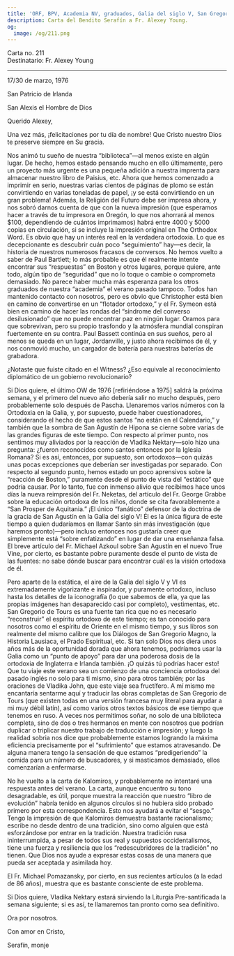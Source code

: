 ```yaml
---
title: 'ORF, BPV, Academia NV, graduados, Galia del siglo V, San Gregorio de Tours'
description: Carta del Bendito Serafín a Fr. Alexey Young.
og:
  image: /og/211.png
---
```


<div style={{textAlign:'right', fontFamily:'monospace'}}>Carta no. 211</div>
<div style={{textAlign:'left', fontFamily:'monospace'}}>Destinatario: Fr. Alexey Young</div>

---

17/30 de marzo, 1976

San Patricio de Irlanda

San Alexis el Hombre de Dios

Querido Alexey,

Una vez más, ¡felicitaciones por tu día de nombre! Que Cristo nuestro Dios te preserve siempre en Su gracia.

Nos animó tu sueño de nuestra “biblioteca”—al menos existe en algún lugar. De hecho, hemos estado pensando mucho en ello últimamente, pero un proyecto más urgente es una pequeña adición a nuestra imprenta para almacenar nuestro libro de Paisius, etc. Ahora que hemos comenzado a imprimir en serio, nuestras varias cientos de páginas de plomo se están convirtiendo en varias toneladas de papel, ¡y se está convirtiendo en un gran problema! Además, la Religión del Futuro debe ser impresa ahora, y nos sobró darnos cuenta de que con la nueva impresión (que esperamos hacer a través de tu impresora en Oregón, lo que nos ahorrará al menos $100, dependiendo de cuántos imprimamos) habrá entre 4000 y 5000 copias en circulación, si se incluye la impresión original en The Orthodox Word. Es obvio que hay un interés real en la verdadera ortodoxia. Lo que es decepcionante es descubrir cuán poco “seguimiento” hay—es decir, la historia de nuestros numerosos fracasos de conversos. No hemos vuelto a saber de Paul Bartlett; lo más probable es que él realmente intente encontrar sus “respuestas” en Boston y otros lugares, porque quiere, ante todo, algún tipo de “seguridad” que no lo toque o cambie o comprometa demasiado. No parece haber mucha más esperanza para los otros graduados de nuestra “academia” el verano pasado tampoco. Todos han mantenido contacto con nosotros, pero es obvio que Christopher está bien en camino de convertirse en un “flotador ortodoxo,” y el Fr. Symeon está bien en camino de hacer las rondas del “síndrome del converso desilusionado” que no puede encontrar paz en ningún lugar. Oramos para que sobrevivan, pero su propio trasfondo y la atmósfera mundial conspiran fuertemente en su contra. Paul Bassett continúa en sus sueños, pero al menos se queda en un lugar, Jordanville, y justo ahora recibimos de él, y nos conmovió mucho, un cargador de batería para nuestras baterías de grabadora.

¿Notaste que fuiste citado en el Witness? ¿Eso equivale al reconocimiento diplomático de un gobierno revolucionario?

Si Dios quiere, el último OW de 1976 [refiriéndose a 1975] saldrá la próxima semana, y el primero del nuevo año debería salir no mucho después, pero probablemente solo después de Pascha. Llenaremos varios números con la Ortodoxia en la Galia, y, por supuesto, puede haber cuestionadores, considerando el hecho de que estos santos “no están en el Calendario,” y también que la sombra de San Agustín de Hipona se cierne sobre varias de las grandes figuras de este tiempo. Con respecto al primer punto, nos sentimos muy aliviados por la reacción de Vladika Nektary—solo hizo una pregunta: ¿fueron reconocidos como santos entonces por la Iglesia Romana? Si es así, entonces, por supuesto, son ortodoxos—con quizás unas pocas excepciones que deberían ser investigadas por separado. Con respecto al segundo punto, hemos estado un poco aprensivos sobre la “reacción de Boston,” puramente desde el punto de vista del “estático” que podría causar. Por lo tanto, fue con inmenso alivio que recibimos hace unos días la nueva reimpresión del Fr. Neketas, del artículo del Fr. George Grabbe sobre la educación ortodoxa de los niños, donde se cita favorablemente a “San Prosper de Aquitania.” ¡El único “fanático” defensor de la doctrina de la gracia de San Agustín en la Galia del siglo V! Él es la única figura de este tiempo a quien dudaríamos en llamar Santo sin más investigación (que haremos pronto)—pero incluso entonces nos gustaría creer que simplemente está “sobre enfatizando” en lugar de dar una enseñanza falsa. El breve artículo del Fr. Michael Azkoul sobre San Agustín en el nuevo True Vine, por cierto, es bastante pobre puramente desde el punto de vista de las fuentes: no sabe dónde buscar para encontrar cuál es la visión ortodoxa de él.

Pero aparte de la estática, el aire de la Galia del siglo V y VI es extremadamente vigorizante e inspirador, y puramente ortodoxo, incluso hasta los detalles de la iconografía (lo que sabemos de ella, ya que las propias imágenes han desaparecido casi por completo), vestimentas, etc. San Gregorio de Tours es una fuente tan rica que no es necesario “reconstruir” el espíritu ortodoxo de este tiempo; es tan conocido para nosotros como el espíritu de Oriente en el mismo tiempo, y sus libros son realmente del mismo calibre que los Diálogos de San Gregorio Magno, la Historia Lausiaca, el Prado Espiritual, etc. Si tan solo Dios nos diera unos años más de la oportunidad dorada que ahora tenemos, podríamos usar la Galia como un “punto de apoyo” para dar una poderosa dosis de la ortodoxia de Inglaterra e Irlanda también. ¡O quizás tú podrías hacer esto! Que tu viaje este verano sea un comienzo de una conciencia ortodoxa del pasado inglés no solo para ti mismo, sino para otros también; por las oraciones de Vladika John, que este viaje sea fructífero. A mí mismo me encantaría sentarme aquí y traducir las obras completas de San Gregorio de Tours (que existen todas en una versión francesa muy literal para ayudar a mi muy débil latín), así como varios otros textos básicos de ese tiempo que tenemos en ruso. A veces nos permitimos soñar, no solo de una biblioteca completa, sino de dos o tres hermanos en mente con nosotros que podrían duplicar o triplicar nuestro trabajo de traducción e impresión; y luego la realidad sobria nos dice que probablemente estamos logrando la máxima eficiencia precisamente por el “sufrimiento” que estamos atravesando. De alguna manera tengo la sensación de que estamos “predigeriendo” la comida para un número de buscadores, y si masticamos demasiado, ellos comenzarían a enfermarse.

No he vuelto a la carta de Kalomiros, y probablemente no intentaré una respuesta antes del verano. La carta, aunque encuentro su tono desagradable, es útil, porque muestra la reacción que nuestro “libro de evolución” habría tenido en algunos círculos si no hubiera sido probado primero por esta correspondencia. Esto nos ayudará a evitar el “sesgo.” Tengo la impresión de que Kalomiros demuestra bastante racionalismo; escribe no desde dentro de una tradición, sino como alguien que está esforzándose por entrar en la tradición. Nuestra tradición rusa ininterrumpida, a pesar de todos sus real y supuestos occidentalismos, tiene una fuerza y resiliencia que los “redescubridores de la tradición” no tienen. Que Dios nos ayude a expresar estas cosas de una manera que pueda ser aceptada y asimilada hoy.

El Fr. Michael Pomazansky, por cierto, en sus recientes artículos (a la edad de 86 años), muestra que es bastante consciente de este problema.

Si Dios quiere, Vladika Nektary estará sirviendo la Liturgia Pre-santificada la semana siguiente; si es así, te llamaremos tan pronto como sea definitivo.

Ora por nosotros.

Con amor en Cristo,

Serafín, monje
